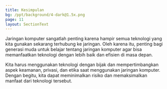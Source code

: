 ```yaml
---
title: Kesimpulan
bg: /ppt/background/4-dark@1.5x.png
page: 11
layout: SectionText
---
```


Jaringan komputer sangatlah penting karena hampir semua teknologi yang kita gunakan sekarang terhubung ke jaringan. Oleh karena itu, penting bagi generasi muda untuk belajar tentang jaringan komputer agar bisa memanfaatkan teknologi dengan lebih baik dan efisien di masa depan.

Kita harus menggunakan teknologi dengan bijak dan mempertimbangkan aspek keamanan, privasi, dan etika saat menggunakan jaringan komputer. Dengan begitu, kita dapat meminimalkan risiko dan memaksimalkan manfaat dari teknologi tersebut.

